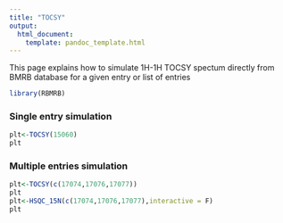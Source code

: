 ```yaml
---
title: "TOCSY"
output:
  html_document:
    template: pandoc_template.html
---
```


This page explains how to simulate 1H-1H TOCSY spectum directly from BMRB database for a given entry or list of entries

```r
library(RBMRB)
```

### Single entry simulation
```r
plt<-TOCSY(15060)
plt
```

### Multiple entries simulation
```r
plt<-TOCSY(c(17074,17076,17077))
plt
plt<-HSQC_15N(c(17074,17076,17077),interactive = F)
plt
```




